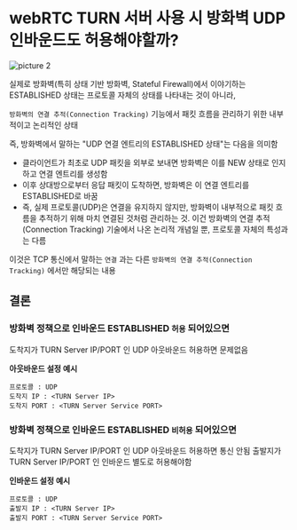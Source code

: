 # webRTC TURN 서버 사용 시 방화벽 UDP 인바운드도 허용해야할까?

![picture 2](./images/webrtc-turn-server-usage-firewall-in-outbound-policy-explanation-1741854204101.png)  


실제로 방화벽(특히 상태 기반 방화벽, Stateful Firewall)에서 이야기하는 ESTABLISHED 상태는 프로토콜 자체의 상태를 나타내는 것이 아니라,

`방화벽의 연결 추적(Connection Tracking)` 기능에서 패킷 흐름을 관리하기 위한 내부적이고 논리적인 상태

즉, 방화벽에서 말하는 "UDP 연결 엔트리의 ESTABLISHED 상태"는 다음을 의미함

- 클라이언트가 최초로 UDP 패킷을 외부로 보내면 방화벽은 이를 NEW 상태로 인지하고 연결 엔트리를 생성함
- 이후 상대방으로부터 응답 패킷이 도착하면, 방화벽은 이 연결 엔트리를 ESTABLISHED로 바꿈
- 즉, 실제 프로토콜(UDP)은 연결을 유지하지 않지만, 방화벽이 내부적으로 패킷 흐름을 추적하기 위해 마치 연결된 것처럼 관리하는 것.
이건 방화벽의 연결 추적(Connection Tracking) 기술에서 나온 논리적 개념일 뿐, 프로토콜 자체의 특성과는 다름


이것은 TCP 통신에서 말하는 `연결` 과는 다른 `방화벽의 연결 추적(Connection Tracking)` 에서만 해당되는 내용

## 결론

### 방화벽 정책으로 인바운드 ESTABLISHED `허용` 되어있으면

도착지가 TURN Server IP/PORT 인 UDP 아웃바운드 허용하면 문제없음

**아웃바운드 설정 예시**

```text
프로토콜 : UDP
도착지 IP : <TURN Server IP>
도착지 PORT : <TURN Server Service PORT>
```

### 방화벽 정책으로 인바운드 ESTABLISHED `비허용` 되어있으면

도착지가 TURN Server IP/PORT 인 UDP 아웃바운드 허용하면 통신 안됨
출발지가 TURN Server IP/PORT 인 인바운드 별도로 허용해야함

**인바운드 설정 예시**

```text
프로토콜 : UDP
출발지 IP : <TURN Server IP>
출발지 PORT : <TURN Server Service PORT>
```
